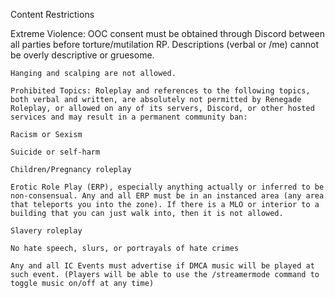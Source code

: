 Content Restrictions

Extreme Violence: OOC consent must be obtained through Discord between all parties before torture/mutilation RP. Descriptions (verbal or /me) cannot be overly descriptive or gruesome.

    Hanging and scalping are not allowed.

    Prohibited Topics: Roleplay and references to the following topics, both verbal and written, are absolutely not permitted by Renegade Roleplay, or allowed on any of its servers, Discord, or other hosted services and may result in a permanent community ban:

    Racism or Sexism

    Suicide or self-harm

    Children/Pregnancy roleplay

    Erotic Role Play (ERP), especially anything actually or inferred to be non-consensual. Any and all ERP must be in an instanced area (any area that teleports you into the zone). If there is a MLO or interior to a building that you can just walk into, then it is not allowed. 

    Slavery roleplay

    No hate speech, slurs, or portrayals of hate crimes

    Any and all IC Events must advertise if DMCA music will be played at such event. (Players will be able to use the /streamermode command to toggle music on/off at any time)
